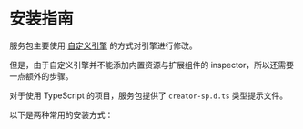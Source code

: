 
# 安装指南

服务包主要使用 [自定义引擎](https://docs.cocos.com/creator/2.4/manual/zh/advanced-topics/engine-customization.html) 的方式对引擎进行修改。

但是，由于自定义引擎并不能添加内置资源与扩展组件的 inspector，所以还需要一点额外的步骤。

对于使用 TypeScript 的项目，服务包提供了 `creator-sp.d.ts` 类型提示文件。

以下是两种常用的安装方式：

<DocCardList items={useCurrentSidebarCategory().items}/>

